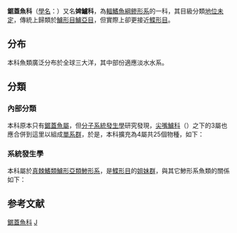 {{Automatic taxobox
| image = Centropomus.jpg
| image_caption = [[鋸蓋魚|鋸蓋魚]] ''Centropomus undecimalis''
| image2 = Barramundi.jpg
| image2_caption = [[尖吻鱸|尖吻鱸]] ''Lates calcarifer''
| display parents=2
| taxon = Centropomidae
| authority = [[Poey|Poey]], 1868
| type genus =[[鋸蓋魚屬|鋸蓋魚屬]]<br>''Centropomus''
| type genus authority=[[Lacepède|Lacepède]], 1802
| subdivision=
{{common taxon list|italic=yes
|鋸蓋魚屬|Centropomus|
|尖鱸屬|Hypopterus|
|尖吻鱸屬|Lates|
|沙鱸屬|Psammoperca|
}}
|synonyms={{taxon list
|Latidae |Jordan, 1888
}}
}}
'''鋸蓋魚科'''（[[學名|學名]]：{{lang|la|Centropomidae}}）又名'''婢鱸科'''，為[[輻鰭魚綱|輻鰭魚綱]][[鲹形系|鲹形系]]的一科，其目級分類[[地位未定|地位未定]]，傳統上歸類於[[鱸形目|鱸形目]][[鱸亞目|鱸亞目]]，但實際上卻更接近[[鰈形目|鰈形目]]。

==分布==
本科魚類廣泛分布於全球三大洋，其中部份適應淡水水系。

==分類==
===內部分類===
本科原本只有[[鋸蓋魚屬|鋸蓋魚屬]]，但[[分子系統發生學|分子系統發生學]]研究發現，[[尖嘴鱸科|尖嘴鱸科]]（{{lang|la|Latidae}}）之下的3屬也應合併到這里以組成[[單系群|單系群]]{{r|deepfin4}}，於是，本科擴充為4屬共25個物種，如下{{r|FishBase|FishBase2}}：
{{common taxon list|italic=yes
|鋸蓋魚屬|Centropomus|</small>
{{common taxon list|italic=yes
|強鋸蓋魚|Centropomus armatus|
|劍棘鋸蓋魚|Centropomus ensiferus|
|中間鋸蓋魚|Centropomus medius|
|墨西哥鋸蓋魚|Centropomus mexicanus|
|黑鋸蓋魚|Centropomus nigrescens|
|小鋸蓋魚|Centropomus parallelus|
|櫛鋸蓋魚|Centropomus pectinatus|
|波氏鋸蓋魚|Centropomus poeyi|
|羅巴鋸蓋魚|Centropomus robalito|
|鋸蓋魚|Centropomus undecimalis|
|尤尼鋸蓋魚|Centropomus unionensis|
|青鋸蓋魚|Centropomus viridis|
}}
|尖鱸屬|Hypopterus|</small>
{{common taxon list|italic=yes
|大鰭尖鱸|Hypopterus macropterus|
}}
|尖吻鱸屬|Lates|</small>
{{common taxon list|italic=yes
|窄體尖吻鱸|Lates angustifrons|
|尖吻鱸|Lates calcarifer|
|日本尖吻鱸|Lates japonicus|
|斯里蘭卡尖吻鱸|Lates lakdiva|
|長棘尖吻鱸|Lates longispinis|
|大眼尖吻鱸|Lates macrophthalmus|
|海尖吻鱸|Lates mariae|
|小鱗尖吻鱸|Lates microlepis|
|尼羅尖吻鱸|Lates niloticus|
|斯氏尖吻鱸|Lates stappersii|
|短柄尖吻鱸|Lates uwisara|
}}
|沙鱸屬|Psammoperca|</small>
{{common taxon list|italic=yes
|紅眼沙鱸|Psammoperca waigiensis|：又稱[[紅眼鱸|紅眼鱸]]。
}}
}}

===系統發生學===
本科屬於[[真棘鰭類|真棘鰭類]][[鱸形亞類|鱸形亞類]][[鯵形系|鯵形系]]，是[[鰈形目|鰈形目]]的[[姐妹群|姐妹群]]，與其它鯵形系魚類的關係如下{{r|deepfin4}}：
{{鯵形系支序分類法}}

==参考文献==
{{reflist|refs=
<ref name=FishBase>{{FishBase family|family=Centropomidae|year=2021|month=3}}</ref>
<ref name=FishBase2>{{FishBase family|family=Latidae|year=2021|month=3}}</ref>
<ref name=deepfin4>{{Betancur-R et al., 2017}}</ref>
}}
{{Taxonbar}}

[[Category:鋸蓋魚科|]]
[[Category:鲈形目|J]]